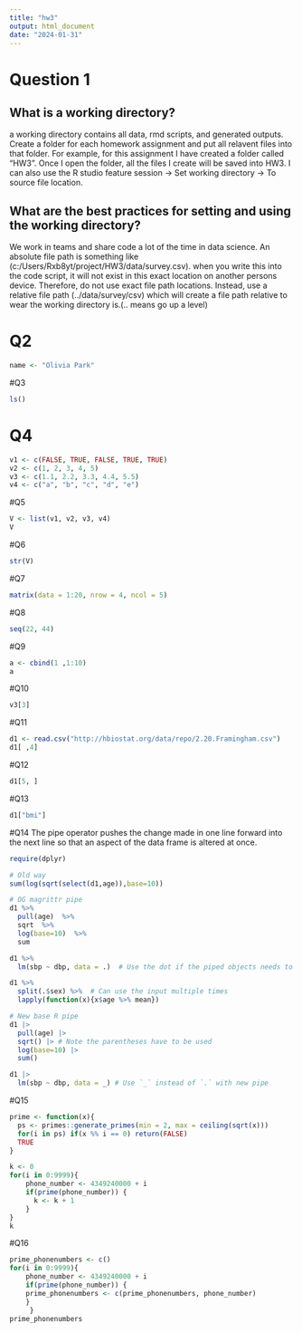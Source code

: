 ```yaml
---
title: "hw3"
output: html_document
date: "2024-01-31"
---
```


# Question 1

## What is a working directory?

a working directory contains all data, rmd scripts, and generated outputs. Create a folder for each homework assignment and put all relavent files into that folder. For example, for this assignment I have created a folder called "HW3". Once I open the folder, all the files I create will be saved into HW3. I can also use the R studio feature session -> Set working directory -> To source file location. 

## What are the best practices for setting and using the working directory? 

 We work in teams and share code a lot of the time in data science. An absolute file path is something like (c:/Users/Rxb8yt/project/HW3/data/survey.csv). when you write this into the code script, it will not exist in this exact location on another persons device. Therefore, do not use exact file path locations. Instead, use a relative file path (../data/survey/csv) which will create a file path relative to wear the working directory is.(.. means go up a level) 

# Q2

```r
name <- "Olivia Park"
```

#Q3

```r
ls()
```
# Q4

```r
v1 <- c(FALSE, TRUE, FALSE, TRUE, TRUE)
v2 <- c(1, 2, 3, 4, 5)
v3 <- c(1.1, 2.2, 3.3, 4.4, 5.5)
v4 <- c("a", "b", "c", "d", "e")
```

#Q5

```r
V <- list(v1, v2, v3, v4)
V
```

#Q6

```r
str(V)
```

#Q7

```r
matrix(data = 1:20, nrow = 4, ncol = 5)
```
#Q8

```r
seq(22, 44)
```

#Q9

```r
a <- cbind(1 ,1:10)
a
```

#Q10

```r
v3[3]
```

#Q11

```r
d1 <- read.csv("http://hbiostat.org/data/repo/2.20.Framingham.csv")
d1[ ,4]
```

#Q12

```r
d1[5, ]

```

#Q13

```r
d1["bmi"]
```

#Q14
The pipe operator pushes the change made in one line forward into the next line so that an aspect of the data frame is altered at once.
```r
require(dplyr)

# Old way
sum(log(sqrt(select(d1,age)),base=10))

# OG magrittr pipe
d1 %>% 
  pull(age)  %>% 
  sqrt  %>% 
  log(base=10)  %>% 
  sum

d1 %>% 
  lm(sbp ~ dbp, data = .)  # Use the dot if the piped objects needs to go to an input other than the first

d1 %>% 
  split(.$sex) %>%  # Can use the input multiple times
  lapply(function(x){x$age %>% mean})

# New base R pipe
d1 |> 
  pull(age) |> 
  sqrt() |> # Note the parentheses have to be used
  log(base=10) |> 
  sum()

d1 |>  
  lm(sbp ~ dbp, data = _) # Use `_` instead of `.` with new pipe

```
#Q15

```r

prime <- function(x){
  ps <- primes::generate_primes(min = 2, max = ceiling(sqrt(x)))
  for(i in ps) if(x %% i == 0) return(FALSE)
  TRUE
}

k <- 0
for(i in 0:9999){
    phone_number <- 4349240000 + i
    if(prime(phone_number)) {
      k <- k + 1
    }
}
k
```

#Q16

```r
prime_phonenumbers <- c()
for(i in 0:9999){
    phone_number <- 4349240000 + i
    if(prime(phone_number)) {
    prime_phonenumbers <- c(prime_phonenumbers, phone_number)
    }
     }
prime_phonenumbers
```